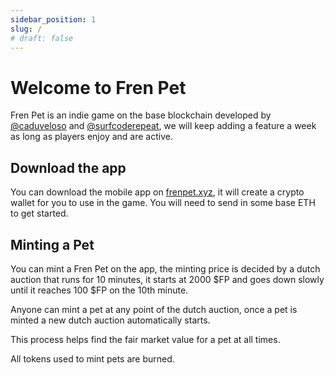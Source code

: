```yaml
---
sidebar_position: 1
slug: /
# draft: false
---
```


# Welcome to Fren Pet

Fren Pet is an indie game on the base blockchain developed by [@caduveloso](https://twitter.com/cadu_veloso) and [@surfcoderepeat](https://twitter.com/surfcoderepeat), we will keep adding a feature a week as long as players enjoy and are active.

## Download the app

You can download the mobile app on [frenpet.xyz](https://frenpet.xyz), it will create a crypto wallet for you to use in the game. You will need to send in some base ETH to get started.

## Minting a Pet

You can mint a Fren Pet on the app, the minting price is decided by a dutch auction that runs for 10 minutes, it starts at 2000 $FP and goes down slowly until it reaches 100 $FP on the 10th minute.

Anyone can mint a pet at any point of the dutch auction, once a pet is minted a new dutch auction automatically starts.

This process helps find the fair market value for a pet at all times.

All tokens used to mint pets are burned.


